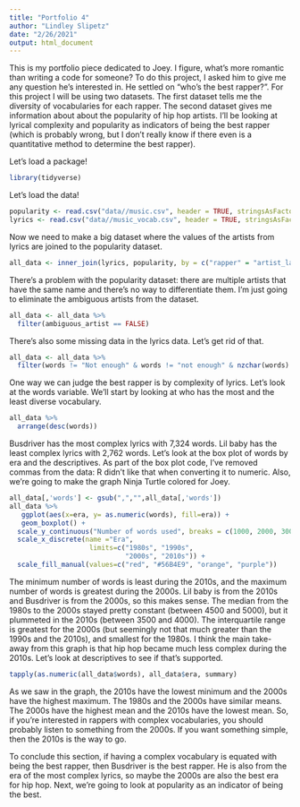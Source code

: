 ```yaml
---
title: "Portfolio 4"
author: "Lindley Slipetz"
date: "2/26/2021"
output: html_document
---
```


This is my portfolio piece dedicated to Joey. I figure, what's more romantic than writing a code for someone? To do this project, I asked him to give me any question he's interested in. He settled on "who's the best rapper?". For this project I will be using two datasets. The first dataset tells me the diversity of vocabularies for each rapper. The second dataset gives me information about about the popularity of hip hop artists. I'll be looking at lyrical complexity and popularity as indicators of being the best rapper (which is probably wrong, but I don't really know if there even is a quantitative method to determine the best rapper).

Let's load a package!

```r
library(tidyverse)
```

Let's load the data!

```r
popularity <- read.csv("data//music.csv", header = TRUE, stringsAsFactors = FALSE)
lyrics <- read.csv("data//music_vocab.csv", header = TRUE, stringsAsFactors = FALSE)
```


Now we need to make a big dataset where the values of the artists from lyrics are joined to the popularity dataset.

```r
all_data <- inner_join(lyrics, popularity, by = c("rapper" = "artist_lastfm"))
```

There's a problem with the popularity dataset: there are multiple artists that have the same name and there's no way to differentiate them. I'm just going to eliminate the ambiguous artists from the dataset.

```r
all_data <- all_data %>%
  filter(ambiguous_artist == FALSE)
```

There's also some missing data in the lyrics data. Let's get rid of that.

```r
all_data <- all_data %>%
  filter(words != "Not enough" & words != "not enough" & nzchar(words) == TRUE)
```

One way we can judge the best rapper is by complexity of lyrics. Let's look at the words variable. We'll start by looking at who has the most and the least diverse vocabulary.

```r
all_data %>%
  arrange(desc(words))
```

Busdriver has the most complex lyrics with 7,324 words. Lil baby has the least complex lyrics with 2,762 words. Let's look at the box plot of words by era and the descriptives. As part of the box plot code, I've removed commas from the data: R didn't like that when converting it to numeric. Also, we're going to make the graph Ninja Turtle colored for Joey.

```r
all_data[,'words'] <- gsub(",","",all_data[,'words'])
all_data %>%
   ggplot(aes(x=era, y= as.numeric(words), fill=era)) +
   geom_boxplot() +
  scale_y_continuous("Number of words used", breaks = c(1000, 2000, 3000, 4000, 5000, 6000, 7000, 8000), labels = c("1000", "2000", "3000", "4000", "5000", "6000", "7000", "8000")) +
  scale_x_discrete(name ="Era", 
                    limits=c("1980s", "1990s", 
                             "2000s", "2010s")) +
  scale_fill_manual(values=c("red", "#56B4E9", "orange", "purple"))

```

The minimum number of words is least during the 2010s, and the maximum number of words is greatest during the 2000s. Lil baby is from the 2010s and Busdriver is from the 2000s, so this makes sense. The median from the 1980s to the 2000s stayed pretty constant (between 4500 and 5000), but it plummeted in the 2010s (between 3500 and 4000). The interquartile range is greatest for the 2000s (but seemingly not that much greater than the 1990s and the 2010s), and smallest for the 1980s. I think the main take-away from this graph is that hip hop became much less complex during the 2010s. Let's look at descriptives to see if that's supported.

```r
tapply(as.numeric(all_data$words), all_data$era, summary)
```
As we saw in the graph, the 2010s have the lowest minimum and the 2000s have the highest maximum. The 1980s and the 2000s have similar means. The 2000s have the highest mean and the 2010s have the lowest mean. So, if you're interested in rappers with complex vocabularies, you should probably listen to something from the 2000s. If you want something simple, then the 2010s is the way to go.

To conclude this section, if having a complex vocabulary is equated with being the best rapper, then Busdriver is the best rapper. He is also from the era of the most complex lyrics, so maybe the 2000s are also the best era for hip hop. Next, we're going to look at popularity as an indicator of being the best.
